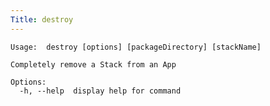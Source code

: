 ```yaml
---
Title: destroy
---
```


```shell
Usage:  destroy [options] [packageDirectory] [stackName]

Completely remove a Stack from an App

Options:
  -h, --help  display help for command

```
